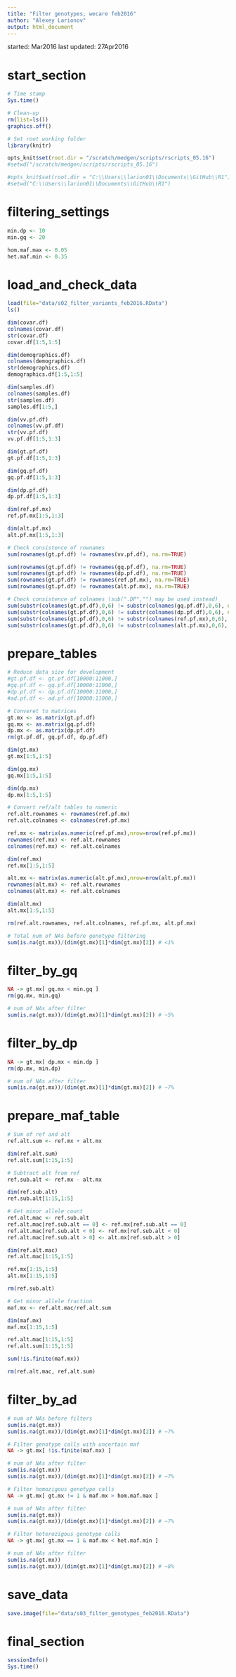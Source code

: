 ```yaml
---
title: "Filter genotypes, wecare feb2016"
author: "Alexey Larionov"
output: html_document
---
```


started: Mar2016
last updated: 27Apr2016

# start_section

```r

# Time stamp
Sys.time()

# Clean-up
rm(list=ls())
graphics.off()

# Set root working folder
library(knitr)

opts_knit$set(root.dir = "/scratch/medgen/scripts/rscripts_05.16")
#setwd("/scratch/medgen/scripts/rscripts_05.16")

#opts_knit$set(root.dir = "C:\\Users\\larion01\\Documents\\GitHub\\R1")
#setwd("C:\\Users\\larion01\\Documents\\GitHub\\R1")

```

# filtering_settings

```r

min.dp <- 10
min.gq <- 20

hom.maf.max <- 0.05
het.maf.min <- 0.35

```

# load_and_check_data

```r

load(file="data/s02_filter_variants_feb2016.RData")
ls()

dim(covar.df)
colnames(covar.df)
str(covar.df)
covar.df[1:5,1:5]

dim(demographics.df)
colnames(demographics.df)
str(demographics.df)
demographics.df[1:5,1:5]

dim(samples.df)
colnames(samples.df)
str(samples.df)
samples.df[1:5,]

dim(vv.pf.df)
colnames(vv.pf.df)
str(vv.pf.df)
vv.pf.df[1:5,1:3]

dim(gt.pf.df)
gt.pf.df[1:5,1:3]

dim(gq.pf.df)
gq.pf.df[1:5,1:3]

dim(dp.pf.df)
dp.pf.df[1:5,1:3]

dim(ref.pf.mx)
ref.pf.mx[1:5,1:3]

dim(alt.pf.mx)
alt.pf.mx[1:5,1:3]

# Check consistence of rownames
sum(rownames(gt.pf.df) != rownames(vv.pf.df), na.rm=TRUE)

sum(rownames(gt.pf.df) != rownames(gq.pf.df), na.rm=TRUE)
sum(rownames(gt.pf.df) != rownames(dp.pf.df), na.rm=TRUE)
sum(rownames(gt.pf.df) != rownames(ref.pf.mx), na.rm=TRUE)
sum(rownames(gt.pf.df) != rownames(alt.pf.mx), na.rm=TRUE)

# Check consistence of colnames (sub(".DP","") may be used instead)
sum(substr(colnames(gt.pf.df),0,6) != substr(colnames(gq.pf.df),0,6), na.rm=TRUE)
sum(substr(colnames(gt.pf.df),0,6) != substr(colnames(dp.pf.df),0,6), na.rm=TRUE)
sum(substr(colnames(gt.pf.df),0,6) != substr(colnames(ref.pf.mx),0,6), na.rm=TRUE)
sum(substr(colnames(gt.pf.df),0,6) != substr(colnames(alt.pf.mx),0,6), na.rm=TRUE)

```

# prepare_tables

```r

# Reduce data size for development
#gt.pf.df <- gt.pf.df[10000:11000,]
#gq.pf.df <- gq.pf.df[10000:11000,]
#dp.pf.df <- dp.pf.df[10000:11000,]
#ad.pf.df <- ad.pf.df[10000:11000,]

# Converet to matrices
gt.mx <- as.matrix(gt.pf.df)
gq.mx <- as.matrix(gq.pf.df)
dp.mx <- as.matrix(dp.pf.df)
rm(gt.pf.df, gq.pf.df, dp.pf.df)

dim(gt.mx)
gt.mx[1:5,1:5]

dim(gq.mx)
gq.mx[1:5,1:5]

dim(dp.mx)
dp.mx[1:5,1:5]

# Convert ref/alt tables to numeric
ref.alt.rownames <- rownames(ref.pf.mx)
ref.alt.colnames <- colnames(ref.pf.mx)

ref.mx <- matrix(as.numeric(ref.pf.mx),nrow=nrow(ref.pf.mx))
rownames(ref.mx) <- ref.alt.rownames
colnames(ref.mx) <- ref.alt.colnames

dim(ref.mx)
ref.mx[1:5,1:5]

alt.mx <- matrix(as.numeric(alt.pf.mx),nrow=nrow(alt.pf.mx))
rownames(alt.mx) <- ref.alt.rownames
colnames(alt.mx) <- ref.alt.colnames

dim(alt.mx)
alt.mx[1:5,1:5]

rm(ref.alt.rownames, ref.alt.colnames, ref.pf.mx, alt.pf.mx)

# Total num of NAs before genotype filtering
sum(is.na(gt.mx))/(dim(gt.mx)[1]*dim(gt.mx)[2]) # <1%

```

# filter_by_gq

```r

NA -> gt.mx[ gq.mx < min.gq ]
rm(gq.mx, min.gq)

# num of NAs after filter
sum(is.na(gt.mx))/(dim(gt.mx)[1]*dim(gt.mx)[2]) # ~5%

```

# filter_by_dp

```r

NA -> gt.mx[ dp.mx < min.dp ]
rm(dp.mx, min.dp)

# num of NAs after filter
sum(is.na(gt.mx))/(dim(gt.mx)[1]*dim(gt.mx)[2]) # ~7%

```

# prepare_maf_table

```r

# Sum of ref and alt
ref.alt.sum <- ref.mx + alt.mx

dim(ref.alt.sum)
ref.alt.sum[1:15,1:5]

# Subtract alt from ref
ref.sub.alt <- ref.mx - alt.mx

dim(ref.sub.alt)
ref.sub.alt[1:15,1:5]

# Get minor allele count
ref.alt.mac <- ref.sub.alt
ref.alt.mac[ref.sub.alt == 0] <- ref.mx[ref.sub.alt == 0]
ref.alt.mac[ref.sub.alt < 0] <- ref.mx[ref.sub.alt < 0]
ref.alt.mac[ref.sub.alt > 0] <- alt.mx[ref.sub.alt > 0]

dim(ref.alt.mac)
ref.alt.mac[1:15,1:5]

ref.mx[1:15,1:5]
alt.mx[1:15,1:5]

rm(ref.sub.alt)

# Get minor allele fraction
maf.mx <- ref.alt.mac/ref.alt.sum

dim(maf.mx)
maf.mx[1:15,1:5]

ref.alt.mac[1:15,1:5]
ref.alt.sum[1:15,1:5]

sum(!is.finite(maf.mx))

rm(ref.alt.mac, ref.alt.sum)

```

# filter_by_ad

```r

# num of NAs before filters
sum(is.na(gt.mx))
sum(is.na(gt.mx))/(dim(gt.mx)[1]*dim(gt.mx)[2]) # ~7%

# Filter genotype calls with uncertain maf
NA -> gt.mx[ !is.finite(maf.mx) ]

# num of NAs after filter
sum(is.na(gt.mx))
sum(is.na(gt.mx))/(dim(gt.mx)[1]*dim(gt.mx)[2]) # ~7%

# Filter homozigous genotype calls
NA -> gt.mx[ gt.mx != 1 & maf.mx > hom.maf.max ]

# num of NAs after filter
sum(is.na(gt.mx))
sum(is.na(gt.mx))/(dim(gt.mx)[1]*dim(gt.mx)[2]) # ~7%

# Filter heterozigous genotype calls
NA -> gt.mx[ gt.mx == 1 & maf.mx < het.maf.min ]

# num of NAs after filter
sum(is.na(gt.mx))
sum(is.na(gt.mx))/(dim(gt.mx)[1]*dim(gt.mx)[2]) # ~8%

```

# save_data

```r

save.image(file="data/s03_filter_genotypes_feb2016.RData")

```

# final_section

```r

sessionInfo()
Sys.time()

```

